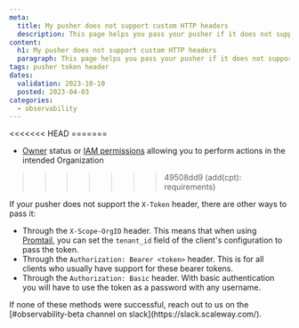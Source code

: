 ```yaml
---
meta:
  title: My pusher does not support custom HTTP headers
  description: This page helps you pass your pusher if it does not support the custom HTTP headers
content:
  h1: My pusher does not support custom HTTP headers
  paragraph: This page helps you pass your pusher if it does not support the custom HTTP headers
tags: pusher token header
dates:
  validation: 2023-10-10
  posted: 2023-04-03
categories:
  - observability
---
```


<Macro id="requirements" />
<<<<<<< HEAD
=======

 - [Owner](/identity-and-access-management/iam/concepts/#owner) status or [IAM permissions](/identity-and-access-management/iam/concepts/#permission) allowing you to perform actions in the intended Organization

>>>>>>> 49508dd9 (add(cpt): requirements)

If your pusher does not support the `X-Token` header, there are other ways to pass it:

- Through the `X-Scope-OrgID` header. This means that when using [Promtail](https://grafana.com/docs/loki/latest/clients/promtail/), you can set the `tenant_id` field of the client's configuration to pass the token.
- Through the `Authorization: Bearer <token>` header. This is for all clients who usually have support for these bearer tokens.
- Through the `Authorization: Basic` header. With basic authentication you will have to use the token as a password with any username.

<Message type="important">
 If none of these methods were successful, reach out to us on the [#observability-beta channel on slack](https://slack.scaleway.com/).
</Message>